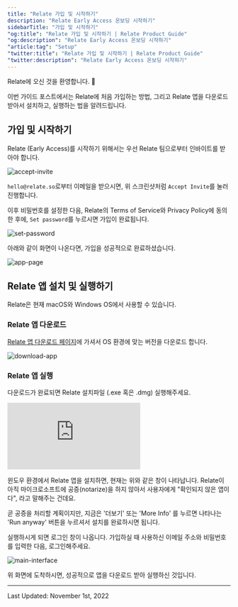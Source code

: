 ```yaml
---
title: "Relate 가입 및 시작하기"
description: "Relate Early Access 온보딩 시작하기"
sidebarTitle: "가입 및 시작하기"
"og:title": "Relate 가입 및 시작하기 | Relate Product Guide"
"og:description": "Relate Early Access 온보딩 시작하기"
"article:tag": "Setup"
"twitter:title": "Relate 가입 및 시작하기 | Relate Product Guide"
"twitter:description": "Relate Early Access 온보딩 시작하기"
---
```


Relate에 오신 것을 환영합니다. 👋

이번 가이드 포스트에서는 Relate에 처음 가입하는 방법, 그리고 Relate 앱을 다운로드 받아서 설치하고, 실행하는 법을 알려드립니다.

## 가입 및 시작하기
Relate (Early Access)를 시작하기 위해서는 우선 Relate 팀으로부터 인바이트를 받아야 합니다.

![accept-invite](/docs/images/setup/onboarding/accept-invite.png)

`hello@relate.so`로부터 이메일을 받으시면, 위 스크린샷처럼 `Accept Invite`를 눌러 진행합니다.

이후 비밀번호를 설정한 다음, Relate의 Terms of Service와 Privacy Policy에 동의한 후에, `Set password`를 누르시면 가입이 완료됩니다.

![set-password](/docs/images/setup/onboarding/set-password.png)

아래와 같이 화면이 나온다면, 가입을 성공적으로 완료하셨습니다.

![app-page](/docs/images/setup/onboarding/app-page.png)

## Relate 앱 설치 및 실행하기

Relate은 현재 macOS와 Windows OS에서 사용할 수 있습니다.

### Relate 앱 다운로드
[Relate 앱 다운로드 페이지](https://admin.relate.so/)에 가셔서 OS 환경에 맞는 버전을 다운로드 합니다.

![download-app](/docs/images/setup/onboarding/download-app.png)

### Relate 앱 실행

다운로드가 완료되면 Relate 설치파일 (.exe 혹은 .dmg) 실행해주세요.

<Accordion title="윈도우OS에서 발생하는 경고창">
<div
  style={{
    position: "relative",
    paddingBottom: "69.74664679582713%",
    height: 0,
  }}
>
  <iframe
    src="https://www.loom.com/embed/1c3733bf89d743a4aac9581e328309bb"
    frameborder="0"
    webkitAllowFullScreen
    mozallowFullScreen
    allowFullScreen
    style={{
      position: "absolute",
      top: 0,
      left: 0,
      width: "100%",
      height: "100%",
    }}
  ></iframe>
</div>

윈도우 환경에서 Relate 앱을 설치하면, 현재는 위와 같은 창이 나타납니다. Relate이 아직 마이크로소프트에 공증(notarize)을 하지 않아서 사용자에게 "확인되지 않은 앱이다", 라고 말해주는 건데요.

곧 공증을 처리할 계획이지만, 지금은 '더보기' 또는 'More Info' 를 누르면 나타나는 'Run anyway' 버튼을 누르셔서 설치를 완료하시면 됩니다.
</Accordion>

실행하시게 되면 로그인 창이 나옵니다. 가입하실 때 사용하신 이메일 주소와 비밀번호를 입력한 다음, 로그인해주세요.

![main-interface](/docs/images/setup/onboarding/main-interface.png)

위 화면에 도착하시면, 성공적으로 앱을 다운로드 받아 실행하신 것입니다.

---
Last Updated: November 1st, 2022
